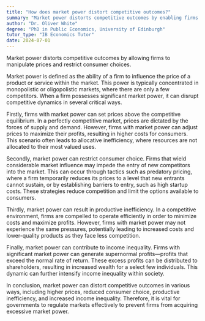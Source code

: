 ```yaml
---
title: "How does market power distort competitive outcomes?"
summary: "Market power distorts competitive outcomes by enabling firms to manipulate prices and limit consumer choices."
author: "Dr. Oliver White"
degree: "PhD in Public Economics, University of Edinburgh"
tutor_type: "IB Economics Tutor"
date: 2024-07-01
---
```


Market power distorts competitive outcomes by allowing firms to manipulate prices and restrict consumer choices.

Market power is defined as the ability of a firm to influence the price of a product or service within the market. This power is typically concentrated in monopolistic or oligopolistic markets, where there are only a few competitors. When a firm possesses significant market power, it can disrupt competitive dynamics in several critical ways.

Firstly, firms with market power can set prices above the competitive equilibrium. In a perfectly competitive market, prices are dictated by the forces of supply and demand. However, firms with market power can adjust prices to maximize their profits, resulting in higher costs for consumers. This scenario often leads to allocative inefficiency, where resources are not allocated to their most valued uses.

Secondly, market power can restrict consumer choice. Firms that wield considerable market influence may impede the entry of new competitors into the market. This can occur through tactics such as predatory pricing, where a firm temporarily reduces its prices to a level that new entrants cannot sustain, or by establishing barriers to entry, such as high startup costs. These strategies reduce competition and limit the options available to consumers.

Thirdly, market power can result in productive inefficiency. In a competitive environment, firms are compelled to operate efficiently in order to minimize costs and maximize profits. However, firms with market power may not experience the same pressures, potentially leading to increased costs and lower-quality products as they face less competition.

Finally, market power can contribute to income inequality. Firms with significant market power can generate supernormal profits—profits that exceed the normal rate of return. These excess profits can be distributed to shareholders, resulting in increased wealth for a select few individuals. This dynamic can further intensify income inequality within society.

In conclusion, market power can distort competitive outcomes in various ways, including higher prices, reduced consumer choice, productive inefficiency, and increased income inequality. Therefore, it is vital for governments to regulate markets effectively to prevent firms from acquiring excessive market power.
    